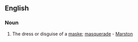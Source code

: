 ==English==

===Noun===
{{en-noun|maskeries}}

# {{obsolete}} The dress or disguise of a [[maske]]; [[masquerade]] - [[Marston]]